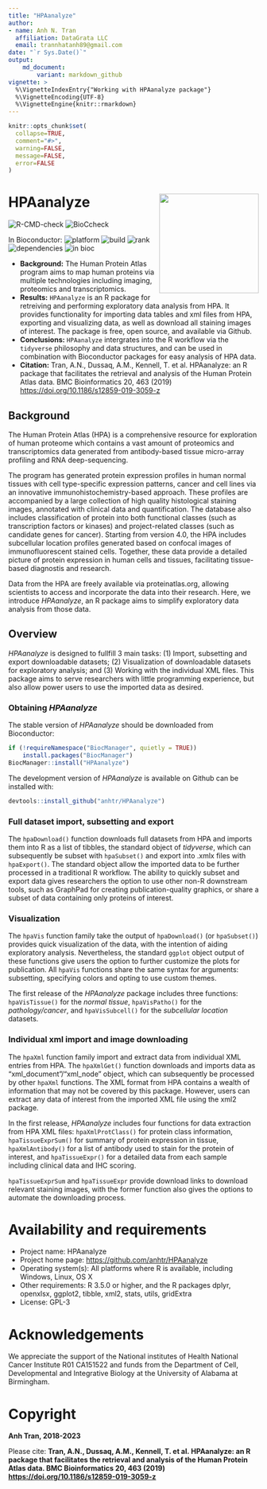 ```yaml
---
title: "HPAanalyze"
author:
- name: Anh N. Tran
  affiliation: DataGrata LLC
  email: trannhatanh89@gmail.com
date: "`r Sys.Date()`"
output: 
    md_document:
        variant: markdown_github
vignette: >
  %\VignetteIndexEntry{"Working with HPAanalyze package"}
  %\VignetteEncoding{UTF-8}
  %\VignetteEngine{knitr::rmarkdown}
---
```


```r
knitr::opts_chunk$set(
  collapse=TRUE,
  comment="#>",
  warning=FALSE,
  message=FALSE,
  error=FALSE
)
```

# HPAanalyze <img src="vignettes/figures/hex.png" align="right" height="200px"/>

![R-CMD-check](https://github.com/anhtr/HPAanalyze/actions/workflows/R-CMD-check.yaml/badge.svg) ![BioCcheck](https://github.com/anhtr/HPAanalyze/actions/workflows/check-bioc.yml/badge.svg)

In Bioconductor: ![platform](https://bioconductor.org/shields/availability/release/HPAanalyze.svg) ![build](https://bioconductor.org/shields/build/release/bioc/HPAanalyze.svg) ![rank](https://bioconductor.org/shields/downloads/release/HPAanalyze.svg) ![dependencies](https://bioconductor.org/shields/dependencies/release/HPAanalyze.svg) ![in bioc](https://bioconductor.org/shields/years-in-bioc/HPAanalyze.svg)

-   **Background:** The Human Protein Atlas program aims to map human proteins via multiple technologies including imaging, proteomics and transcriptomics.
-   **Results:** `HPAanalyze` is an R package for retreiving and performing exploratory data analysis from HPA. It provides functionality for importing data tables and xml files from HPA, exporting and visualizing data, as well as download all staining images of interest. The package is free, open source, and available via Github.
-   **Conclusions:** `HPAanalyze` intergrates into the R workflow via the `tidyverse` philosophy and data structures, and can be used in combination with Bioconductor packages for easy analysis of HPA data.\
-   **Citation:** Tran, A.N., Dussaq, A.M., Kennell, T. et al. HPAanalyze: an R package that facilitates the retrieval and analysis of the Human Protein Atlas data. BMC Bioinformatics 20, 463 (2019) <https://doi.org/10.1186/s12859-019-3059-z>

## Background

The Human Protein Atlas (HPA) is a comprehensive resource for exploration of human proteome which contains a vast amount of proteomics and transcriptomics data generated from antibody-based tissue micro-array profiling and RNA deep-sequencing.

The program has generated protein expression profiles in human normal tissues with cell type-specific expression patterns, cancer and cell lines via an innovative immunohistochemistry-based approach. These profiles are accompanied by a large collection of high quality histological staining images, annotated with clinical data and quantification. The database also includes classification of protein into both functional classes (such as transcription factors or kinases) and project-related classes (such as candidate genes for cancer). Starting from version 4.0, the HPA includes subcellular location profiles generated based on confocal images of immunofluorescent stained cells. Together, these data provide a detailed picture of protein expression in human cells and tissues, facilitating tissue-based diagnostis and research.

Data from the HPA are freely available via proteinatlas.org, allowing scientists to access and incorporate the data into their research. Here, we introduce *HPAanalyze*, an R package aims to simplify exploratory data analysis from those data.

## Overview

*HPAanalyze* is designed to fullfill 3 main tasks: (1) Import, subsetting and export downloadable datasets; (2) Visualization of downloadable datasets for exploratory analysis; and (3) Working with the individual XML files. This package aims to serve researchers with little programming experience, but also allow power users to use the imported data as desired.

### Obtaining *HPAanalyze*

The stable version of *HPAanalyze* should be downloaded from Bioconductor:

```r
if (!requireNamespace("BiocManager", quietly = TRUE))
    install.packages("BiocManager")
BiocManager::install("HPAanalyze")
```

The development version of *HPAanalyze* is available on Github can be installed with:

```r
devtools::install_github("anhtr/HPAanalyze")
```

### Full dataset import, subsetting and export

The `hpaDownload()` function downloads full datasets from HPA and imports them into R as a list of tibbles, the standard object of *tidyverse*, which can subsequently be subset with `hpaSubset()` and export into .xmlx files with `hpaExport()`. The standard object allow the imported data to be further processed in a traditional R workflow. The ability to quickly subset and export data gives researchers the option to use other non-R downstream tools, such as GraphPad for creating publication-quality graphics, or share a subset of data containing only proteins of interest.

### Visualization

The `hpaVis` function family take the output of `hpaDownload()` (or `hpaSubset()`) provides quick visualization of the data, with the intention of aiding exploratory analysis. Nevertheless, the standard `ggplot` object output of these functions give users the option to further customize the plots for publication. All `hpaVis` functions share the same syntax for arguments: subsetting, specifying colors and opting to use custom themes.

The first release of the *HPAanalyze* package includes three functions: `hpaVisTissue()` for the *normal tissue*, `hpaVisPatho()` for the *pathology/cancer*, and `hpaVisSubcell()` for the *subcellular location* datasets.

### Individual xml import and image downloading

The `hpaXml` function family import and extract data from individual XML entries from HPA. The `hpaXmlGet()` function downloads and imports data as "xml_document"/"xml_node" object, which can subsequently be processed by other `hpaXml` functions. The XML format from HPA contains a wealth of information that may not be covered by this package. However, users can extract any data of interest from the imported XML file using the xml2 package.

In the first release, *HPAanalyze* includes four functions for data extraction from HPA XML files: `hpaXmlProtClass()` for protein class information, `hpaTissueExprSum()` for summary of protein expression in tissue, `hpaXmlAntibody()` for a list of antibody used to stain for the protein of interest, and `hpaTissueExpr()` for a detailed data from each sample including clinical data and IHC scoring.

`hpaTissueExprSum` and `hpaTissueExpr` provide download links to download relevant staining images, with the former function also gives the options to automate the downloading process.

# Availability and requirements

-   Project name: HPAanalyze
-   Project home page: <https://github.com/anhtr/HPAanalyze>
-   Operating system(s): All platforms where R is available, including Windows, Linux, OS X
-   Other requirements: R 3.5.0 or higher, and the R packages dplyr, openxlsx, ggplot2, tibble, xml2, stats, utils, gridExtra
-   License: GPL-3

# Acknowledgements

We appreciate the support of the National institutes of Health National Cancer Institute R01 CA151522 and funds from the Department of Cell, Developmental and Integrative Biology at the University of Alabama at Birmingham.

# Copyright

**Anh Tran, 2018-2023**

Please cite: **Tran, A.N., Dussaq, A.M., Kennell, T. et al. HPAanalyze: an R package that facilitates the retrieval and analysis of the Human Protein Atlas data. BMC Bioinformatics 20, 463 (2019) <https://doi.org/10.1186/s12859-019-3059-z>**
